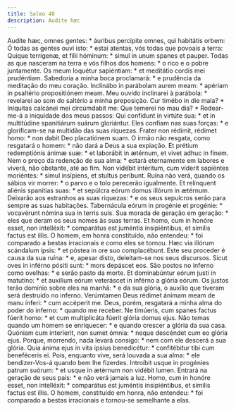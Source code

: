 ```yaml
---
title: Salmo 48
description: Audite hæc
---
```


<div class="side-by-side not-content">
  <span>
    Audíte hæc, omnes gentes: * áuribus percípite omnes, qui habitátis orbem:
  </span>
  <span>
    Ó todas as gentes ouvi isto: * estai atentas, vós todas que povoais a terra:
  </span>
  <span>
    Quique terrígenæ, et fílii hóminum: * simul in unum spanes et pauper.
  </span>
  <span>
    Todas as que nasceram na terra e vós filhos dos homens: * o rico e o pobre
    juntamente.
  </span>
  <span>
    Os meum loquétur sapiéntiam: * et meditátio cordis mei prudéntiam.
  </span>
  <span>
    Sabedoria a minha boca proclamará: * e prudência da meditação do meu
    coração.
  </span>
  <span>
    Inclinábo in parábolam aurem meam: * apériam in psaltério propositiónem
    meam.
  </span>
  <span>
    Meu ouvido inclinarei à parábola: * revelarei ao som do saltério a minha
    preposição.
  </span>
  <span>
    Cur timébo in die mala? * Iníquitas calcánei mei circúmdabit me:
  </span>
  <span>
    Que temerei no mau dia? * Rodear-me-á a iniquidade dos meus passos:
  </span>
  <span>
    Qui confídunt in virtúte sua: * et in multitúdine spanitiárum suárum
    gloriántur.
  </span>
  <span>
    Eles confiam nas suas forças: * e glorificam-se na multidão das suas
    riquezas.
  </span>
  <span>
    Frater non rédimit, rédimet homo: * non dabit Deo placatiónem suam.
  </span>
  <span>
    O irmão não resgata, como resgatará o homem: * não dará a Deus a sua
    expiação.
  </span>
  <span>
    Et prétium redemptiónis ánimæ suæ: * et laborábit in ætérnum, et vivet adhuc
    in finem.
  </span>
  <span>
    Nem o preço da redenção de sua alma: * estará eternamente em labores e
    viverá, não obstante, até ao fim.
  </span>
  <span>
    Non vidébit intéritum, cum víderit sapiéntes moriéntes: * simul insípiens,
    et stultus períbunt.
  </span>
  <span>
    Ruína não verá, quando os sábios vir morrer: * o parvo e o tolo perecerão
    igualmente.
  </span>
  <span>
    Et relínquent aliénis spanítias suas: * et sepúlcra eórum domus illórum in
    ætérnum.
  </span>
  <span>
    Deixarão aos estranhos as suas riquezas: * e os seus sepulcros serão para
    sempre as suas habitações.
  </span>
  <span>
    Tabernácula eórum in progénie et progénie: * vocavérunt nómina sua in terris
    suis.
  </span>
  <span>
    Sua morada de geração em geração: * eles que deram os seus nomes às suas
    terras.
  </span>
  <span>
    Et homo, cum in honóre esset, non intelléxit: * comparátus est juméntis
    insipiéntibus, et símilis factus est illis.
  </span>
  <span>
    O homem, em honra constituído, não entendeu: * foi comparado a bestas
    irracionais e como eles se tornou.
  </span>
  <span>
    Hæc via illórum scándalum ipsis: * et póstea in ore suo complacébunt.
  </span>
  <span>
    Este seu proceder é causa da sua ruína: * e, apesar disto, deleitam-se nos
    seus discursos.
  </span>
  <span>
    Sicut oves in inférno pósiti sunt: * mors depáscet eos.
  </span>
  <span>
    São postos no inferno como ovelhas: * e serão pasto da morte.
  </span>
  <span>
    Et dominabúntur eórum justi in matutíno: * et auxílium eórum veteráscet in
    inférno a glória eórum.
  </span>
  <span>
    Os justos terão domínio sobre eles na manhã: * e da sua glória, o auxílio
    que tiveram será destruído no inferno.
  </span>
  <span>
    Verúmtamen Deus rédimet ánimam meam de manu ínferi: * cum accéperit me.
  </span>
  <span>
    Deus, porém, resgatará a minha alma do poder do inferno: * quando me
    receber.
  </span>
  <span>
    Ne timúeris, cum spanes factus fúerit homo: * et cum multiplicáta fúerit
    glória domus ejus.
  </span>
  <span>
    Não temas quando um homem se enriquecer: * e quando crescer a glória da sua
    casa.
  </span>
  <span>
    Quóniam cum interíerit, non sumet ómnia: * neque descéndet cum eo glória
    ejus.
  </span>
  <span>
    Porque, morrendo, nada levará consigo: * nem com ele descerá a sua glória.
  </span>
  <span>
    Quia ánima ejus in vita ipsíus benedicétur: * confitébitur tibi cum
    beneféceris ei.
  </span>
  <span>
    Pois, enquanto vive, será louvada a sua alma: * ele bendizer-Vos-á quando
    bem lhe fizerdes.
  </span>
  <span>
    Introíbit usque in progénies patrum suórum: * et usque in ætérnum non
    vidébit lumen.
  </span>
  <span>
    Entrará na geração de seus pais: * e não verá jamais a luz.
  </span>
  <span>
    Homo, cum in honóre esset, non intelléxit: * comparátus est juméntis
    insipiéntibus, et símilis factus est illis.
  </span>
  <span>
    O homem, constituído em honra, não entendeu: * foi comparado a bestas
    irracionais e tornou-se semelhante a elas.
  </span>
</div>
